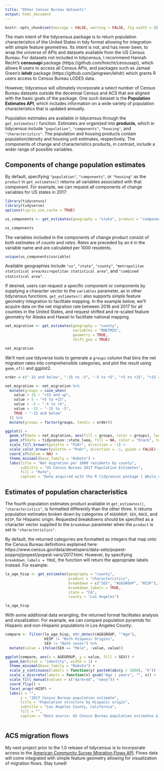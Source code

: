```yaml
---
title: "Other Census Bureau datasets"
output: html_document
---
```


```r
knitr::opts_chunk$set(message = FALSE, warning = FALSE, fig.width = 8)
```

The main intent of the tidycensus package is to return population characteristics of the United States in tidy format allowing for integration with simple feature geometries.  Its intent is not, and has never been, to wrap the universe of APIs and datasets available from the US Census Bureau. For datasets not included in tidycensus, I recommend Hannah Recht's __censusapi__ package (https://github.com/hrecht/censusapi), which allows R users to access all Census APIs, and packages such as Jamaal Green's __lehdr__ package (https://github.com/jamgreen/lehdr) which grants R users access to Census Bureau LODES data.  

However, tidycensus will ultimately incorporate a select number of Census Bureau datasets outside the decennial Census and ACS that are aligned with the basic goals of the package.  One such dataset is the __Population Estimates API__, which includes information on a wide variety of population characteristics that is updated annually.  

Population estimates are available in tidycensus through the `get_estimates()` function.  Estimates are organized into __products__, which in tidycensus include `"population"`, `"components"`, `"housing"`, and `"characteristics"`.  The population and housing products contain population/density and housing unit estimates, respectively.  The components of change and characteristics products, in contrast, include a wider range of possible variables.  

## Components of change population estimates

By default, specifying `"population"`, `"components"`, or `"housing"` as the `product` in `get_estimates()` returns all variables associated with that component.  For example, we can request all components of change variables for US states in 2017: 

```r
library(tidycensus)
library(tidyverse)
options(tigris_use_cache = TRUE)

us_components <- get_estimates(geography = "state", product = "components")

us_components
```

The variables included in the components of change product consist of both estimates of _counts_ and _rates_.  Rates are preceded by an `R` in the variable name and are calculated per 1000 residents.  

```r
unique(us_components$variable)
```

Available geographies include `"us"`, `"state"`, `"county"`, `"metropolitan statistical area/micropolitan statistical area"`, and `"combined statistical area"`.  

If desired, users can request a specific component or components by supplying a character vector to the `variables` parameter, as in other tidycensus functions.  `get_estimates()` also supports simple feature geometry integration to facilitate mapping.  In the example below, we'll acquire data on the net migration rate between 2016 and 2017 for all counties in the United States, and request shifted and re-scaled feature geometry for Alaska and Hawaii to facilitate national mapping.  

```r

net_migration <- get_estimates(geography = "county",
                               variables = "RNETMIG",
                               geometry = TRUE,
                               shift_geo = TRUE)

net_migration

```

We'll next use tidyverse tools to generate a `groups` column that bins the net migration rates into comprehensible categories, and plot the result using `geom_sf()` and ggplot2.  

```r
order = c("-15 and below", "-15 to -5", "-5 to +5", "+5 to +15", "+15 and up")

net_migration <- net_migration %>%
  mutate(groups = case_when(
    value > 15 ~ "+15 and up",
    value > 5 ~ "+5 to +15",
    value > -5 ~ "-5 to +5",
    value > -15 ~ "-15 to -5",
    TRUE ~ "-15 and below"
  )) %>%
  mutate(groups = factor(groups, levels = order))

ggplot() +
  geom_sf(data = net_migration, aes(fill = groups, color = groups), lwd = 0.1) +
  geom_sf(data = tidycensus::state_laea, fill = NA, color = "black", lwd = 0.1) +
  scale_fill_brewer(palette = "PuOr", direction = -1) +
  scale_color_brewer(palette = "PuOr", direction = -1, guide = FALSE) +
  coord_sf(datum = NA) +
  theme_minimal(base_family = "Roboto") +
  labs(title = "Net migration per 1000 residents by county",
       subtitle = "US Census Bureau 2017 Population Estimates",
       fill = "Rate",
       caption = "Data acquired with the R tidycensus package | @kyle_e_walker")
```

## Estimates of population characteristics

The fourth population estimates product available in `get_estimates()`, `"characteristics"`, is formatted differently than the other three.  It returns population estimates broken down by categories of `AGEGROUP`, `SEX`, `RACE`, and `HISP`, for Hispanic origin.  Requested breakdowns should be specified as a character vector supplied to the `breakdown` parameter when the `product` is set to `"characteristics"`.  

By default, the returned categories are formatted as integers that map onto the Census Bureau definitions explained here: https://www.census.gov/data/developers/data-sets/popest-popproj/popest/popest-vars/2017.html.  However, by specifying `breakdown_labels = TRUE`, the function will return the appropriate labels instead.  For example: 

```r
la_age_hisp <- get_estimates(geography = "county", 
                             product = "characteristics", 
                             breakdown = c("SEX", "AGEGROUP", "HISP"),  
                             breakdown_labels = TRUE, 
                             state = "CA", 
                             county = "Los Angeles")

la_age_hisp
```

With some additional data wrangling, the returned format facilitates analysis and visualization.  For example, we can compare population pyramids for Hispanic and non-Hispanic populations in Los Angeles County:  

```r
compare <- filter(la_age_hisp, str_detect(AGEGROUP, "^Age"), 
                  HISP != "Both Hispanic Origins", 
                  SEX != "Both sexes") %>%
  mutate(value = ifelse(SEX == "Male", -value, value))

ggplot(compare, aes(x = AGEGROUP, y = value, fill = SEX)) + 
  geom_bar(stat = "identity", width = 1) + 
  theme_minimal(base_family = "Roboto") + 
  scale_y_continuous(labels = function(y) paste0(abs(y / 1000), "k")) + 
  scale_x_discrete(labels = function(x) gsub("Age | years", "", x)) + 
  scale_fill_manual(values = c("darkred", "navy")) + 
  coord_flip() + 
  facet_wrap(~HISP) + 
  labs(x = "", 
       y = "2017 Census Bureau population estimate", 
       title = "Population structure by Hispanic origin", 
       subtitle = "Los Angeles County, California", 
       fill = "", 
       caption = "Data source: US Census Bureau population estimates & tidycensus R package")
  


```


## ACS migration flows

My next project prior to the 1.0 release of tidycensus is to incorporate access to the [American Community Survey Migration Flows API](https://www.census.gov/data/developers/data-sets/acs-migration-flows.html).  Flows data will come integrated with simple feature geometry allowing for visualization of migration flows.  Stay tuned!